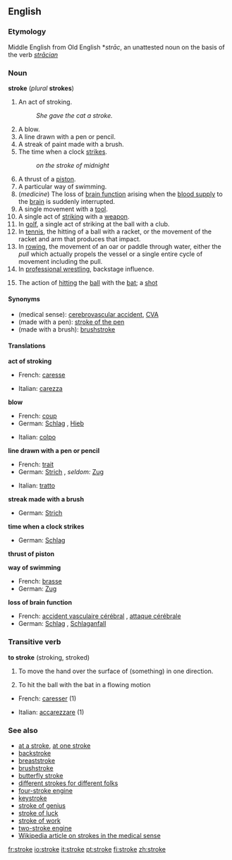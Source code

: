 ==English==
{{wikipedia}}
===Etymology===
Middle English from Old English *''strāc'', an unattested noun on the basis of the verb ''[[strācian]]''
===Noun===
'''stroke''' (''plural'' '''strokes''')

#An act of stroking.
#:''She gave the cat a stroke.''
#A blow.
#A line drawn with a pen or pencil.
#A streak of paint made with a brush.
#The time when a clock [[strike]]s.
#:''on the stroke of midnight''
#A thrust of a [[piston]].
#A particular way of swimming.
#(''medicine'') The loss of [[brain function]] arising when the [[blood supply]] to the [[brain]] is suddenly interrupted.
# A single movement with a [[tool]].
# A single act of [[striking]] with a [[weapon]].
# In [[golf]], a single act of striking at the ball with a club.
# In [[tennis]], the hitting of a ball with a racket, or the movement of the racket and arm that produces that impact.
# In [[rowing]], the movement of an oar or paddle through water, either the ''pull'' which actually propels the vessel or a single entire cycle of movement including the pull.
# In [[professional wrestling]], backstage influence.
#{{cricket}} The action of [[hitting]] the [[ball]] with the [[bat]]; a [[shot]]

====Synonyms====
*(medical sense): [[cerebrovascular accident]], [[CVA]]
*(made with a pen): [[stroke of the pen]]
*(made with a brush): [[brushstroke]]

====Translations====

'''act of stroking'''
{{top}}
*French: [[caresse]] {{f}}
{{mid}}
*Italian: [[carezza]] {{f}}
{{bottom}}

'''blow'''
{{top}}
*French: [[coup#French|coup]] {{m}}
*German: [[Schlag]] {{m}}, [[Hieb]] {{m}}
{{mid}}
*Italian: [[colpo]] {{m}}
{{bottom}}

'''line drawn with a pen or pencil'''
{{top}}
*French: [[trait#French|trait]] {{m}}
*German: [[Strich]] {{m}}, ''seldom:'' [[Zug]] {{m}}
{{mid}}
*Italian: [[tratto]] {{m}}
{{bottom}}

'''streak made with a brush'''
{{top}}
*German: [[Strich]] {{m}}
{{mid}}
{{bottom}}

'''time when a clock strikes'''
{{top}}
*German: [[Schlag]] {{m}}
{{mid}}
{{bottom}}

'''thrust of piston'''
{{top}}
{{mid}}
{{bottom}}

'''way of swimming'''
{{top}}
*French: [[brasse]] {{f}}
*German: [[Zug]] {{m}}
{{mid}}
{{bottom}}

'''loss of brain function'''
{{top}}
*French: [[accident vasculaire cérébral]] {{m}}, [[attaque cérébrale]] {{f}}
*German: [[Schlag]] {{m}}, [[Schlaganfall]] {{m}}
{{mid}}
{{bottom}}

===Transitive verb===
'''to stroke''' (stroking, stroked)

#To move the hand over the surface of (something) in one direction.
#{{cricket}} To hit the ball with the bat in a flowing motion

{{top}}
*French: [[caresser]] (1)
{{mid}}
*Italian: [[accarezzare]] (1)
{{bottom}}

===See also===
*[[at a stroke]], [[at one stroke]]
*[[backstroke]]
*[[breaststroke]]
*[[brushstroke]]
*[[butterfly stroke]]
*[[different strokes for different folks]]
*[[four-stroke engine]]
*[[keystroke]]
*[[stroke of genius]]
*[[stroke of luck]]
*[[stroke of work]]
*[[two-stroke engine]] <!--Spanish: **Two stroke [[engine]]: motor de dos tiempos-->
*[[w:Stroke|Wikipedia article on strokes in the medical sense]]

[[fr:stroke]]
[[io:stroke]]
[[it:stroke]]
[[pt:stroke]]
[[fi:stroke]]
[[zh:stroke]]
